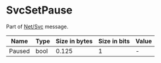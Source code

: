 # SvcSetPause

Part of [Net/Svc](../netsvc) message.

<!-- @dem-gen-begin:SvcSetPause -->
| Name | Type | Size in bytes | Size in bits | Value |
| --- | --- | --- | --- | --- |
| Paused | bool | 0.125 | 1 | - |

<!-- @dem-gen-end:SvcSetPause -->
